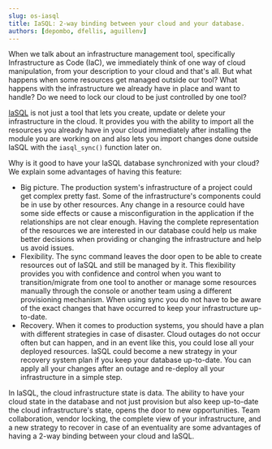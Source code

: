 ```yaml
---
slug: os-iasql
title: IaSQL: 2-way binding between your cloud and your database.
authors: [depombo, dfellis, aguillenv]
---
```


When we talk about an infrastructure management tool, specifically Infrastructure as Code (IaC), we immediately think of one way of cloud manipulation, from your description to your cloud and that's all. But what happens when some resources get managed outside our tool? What happens with the infrastructure we already have in place and want to handle? Do we need to lock our cloud to be just controlled by one tool?

[IaSQL](https://iasql.com) is not just a tool that lets you create, update or delete your infrastructure in the cloud. It provides you with the ability to import all the resources you already have in your cloud immediately after installing the module you are working on and also lets you import changes done outside IaSQL with the `iasql_sync()` function later on.

Why is it good to have your IaSQL database synchronized with your cloud? We explain some advantages of having this feature:

- Big picture. The production system's infrastructure of a project could get complex pretty fast. Some of the infrastructure's components could be in use by other resources. Any change in a resource could have some side effects or cause a misconfiguration in the application if the relationships are not clear enough. Having the complete representation of the resources we are interested in our database could help us make better decisions when providing or changing the infrastructure and help us avoid issues.
- Flexibility. The sync command leaves the door open to be able to create resources out of IaSQL and still be managed by it. This flexibility provides you with confidence and control when you want to transition/migrate from one tool to another or manage some resources manually through the console or another team using a different provisioning mechanism. When using sync you do not have to be aware of the exact changes that have occurred to keep your infrastructure up-to-date.
- Recovery. When it comes to production systems, you should have a  plan with different strategies in case of disaster. Cloud outages do not occur often but can happen, and in an event like this, you could lose all your deployed resources. IaSQL could become a new strategy in your recovery system plan if you keep your database up-to-date. You can apply all your changes after an outage and re-deploy all your infrastructure in a simple step.

In IaSQL, the cloud infrastructure state is data. The ability to have your cloud state in the database and not just provision but also keep up-to-date the cloud infrastructure's state, opens the door to new opportunities. Team collaboration, vendor locking, the complete view of your infrastructure, and a new strategy to recover in case of an eventuality are some advantages of having a 2-way binding between your cloud and IaSQL.